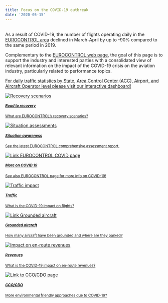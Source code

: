 ```yaml
---
title: Focus on the COVID-19 outbreak
date: '2020-05-15'
---
```

<style type="text/css">
.img-responsive {
    margin: 0 auto;
    max-width: 75%
}

.resp-container {
    position: relative;
    overflow: hidden;
    padding-top: 50.0%;
}

.resp-iframe {
    position: absolute;
    top: 0;
    left: 0;
    width: 100%;
    height: 110%;
    border: 0;
}
</style>

<div class="container">
<div class="row align-items-start">
<div class="col-sm-6">
<br>
As a result of COVID-19, the number of flights operating daily in the [EUROCONTROL area ][ectlmemb] declined in March-April by up to -90% compared to the same period in 2019. 

Complementary to the [EUROCONTROL web page][ectlweb], the goal of this page is to support the industry and interested parties with a consolidated view of relevant information on the impact of the COVID-19 crisis on the aviation industry, particularly related to performance topics. 

<a href="https://www.eurocontrol.int/Economics/DailyTrafficVariation-States.html" class="btn btn-danger" role="button"><i class='fas fa-xs fa-exclamation-triangle'></i> For daily traffic statistics by State, Area Control Center (ACC), Airport, and Aircraft Operator level please visit our interactive dashboard!</a>
</div>
<div class="col-sm-6">
<div class="container">
<div class="row">
<div class="card-deck">
<div class="card"><a href="https://www.eurocontrol.int/covid19#traffic-scenarios" target="_blank">
<img class="card-img-top" src="/images/covid/ectl_covid_recov.jpg" alt="Recovery scenarios">
<div class="card-body"><small><h5 class="card-title">Road to recovery</h5><p class="card-text">What are EUROCONTROL's recovery scenarios?</p><i class='fas fa-xs fa-external-link-alt'></i></small></a>
</div>
</div>
<div class="card"><a href="https://www.eurocontrol.int/publication/eurocontrol-comprehensive-assessment-covid-19s-impact-european-air-traffic" target="_blank">
<img class="card-img-top" src="/images/covid/ectl_react.jpg" alt="Situation assessments">
<div class="card-body"><small><h5 class="card-title">Situation awareness</h5><p class="card-text">See the latest EUROCONTROL comprehensive assessment report.</p><i class='fas fa-xs fa-external-link-alt'></i></small></a>
</div>
</div>
<div class="card"><a href="https://www.eurocontrol.int/covid19" target="_blank">
<img class="card-img-top" src="/images/covid/ectl_covid.jpg" alt="Link EUROCONTROL COVID page">
<div class="card-body"><small><h5 class="card-title">More on COVID 19</h5><p class="card-text">See also EUROCONTROL page for more info on COVID-19!</p><i class='fas fa-xs fa-external-link-alt'></i></small></a>
</div>
</div>
</div>
</div>
</div>
</div>
</div>

<div class="container">
<div class="row">
<div class="card-deck">
<div class="card"><a href="/covid/covid_traffic/">
<img class="card-img-top" src="/images/covid/covid_icon.jpg" alt="Traffic impact">
<div class="card-body"><small><h5 class="card-title">Traffic</h5><p class="card-text">What is the COVID-19 impact on flights?</p></small></a>
</div>
</div>
<div class="card"><a href="/covid/acft_ground/">
<img class="card-img-top" src="/images/covid/ectl_acft_park.jpg" alt="Link Grounded aircraft">
<div class="card-body"><small><h5 class="card-title">Grounded aircraft</h5><p class="card-text">How many aircraft have been grounded and where are they parked?</p></small></a>
</div>
</div>
<div class="card"><a href="/covid/covid_ert_rev/">
<img class="card-img-top" src="/images/covid/eco_rev.jpg" alt="Impact on en-route revenues">
<div class="card-body"><small><h5 class="card-title">Revenues</h5><p class="card-text">What is the COVID-19 impact on en-route revenues?</p></small></a>
</div>
</div>
<div class="card"><a href="/covid/covid_vfe/">
<img class="card-img-top" src="/images/covid/cdo_icon.jpg" alt="Link to CCO/CDO page">
<div class="card-body"><small><h5 class="card-title">CCO/CDO</h5><p class="card-text">More environmental friendly approaches due to COVID-19?</p></small></a>
</div>
</div>
</div>

[ectl_daily]: https://www.eurocontrol.int/Economics/DailyTrafficVariation "Daily traffic updates"
[ectlweb]: https://www.eurocontrol.int/ "EUROCONTROL web page"
[ectlmemb]: https://www.eurocontrol.int/about-us#member-states "EUROCONTROL Member States"